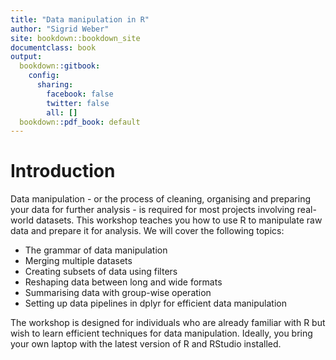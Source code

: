 ---
title: "Data manipulation in R"
author: "Sigrid Weber"
site: bookdown::bookdown_site
documentclass: book
output:
  bookdown::gitbook:
    config:
      sharing:
        facebook: false
        twitter: false
        all: []
  bookdown::pdf_book: default
---

# Introduction

Data manipulation - or the process of cleaning, organising and preparing your data for further analysis - is required for most projects involving real-world datasets. This workshop teaches you how to use R to manipulate raw data and prepare it for analysis. We will cover the following topics:

* The grammar of data manipulation
* Merging multiple datasets
* Creating subsets of data using filters
* Reshaping data between long and wide formats
* Summarising data with group-wise operation
* Setting up data pipelines in dplyr for efficient data manipulation


The workshop is designed for individuals who are already familiar with R but wish to learn efficient techniques for data manipulation. Ideally, you bring your own laptop with the latest version of R and RStudio installed.

